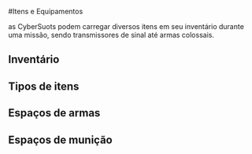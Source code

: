 #Itens e Equipamentos

as CyberSuots podem carregar diversos itens em seu inventário durante uma missão, sendo transmissores de sinal até armas colossais.

## Inventário

## Tipos de itens

## Espaços de armas

## Espaços de munição